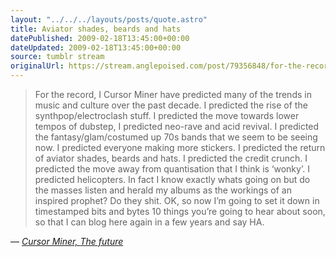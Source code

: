```yaml
---
layout: "../../../layouts/posts/quote.astro"
title: Aviator shades, beards and hats
datePublished: 2009-02-18T13:45:00+00:00
dateUpdated: 2009-02-18T13:45:00+00:00
source: tumblr stream
originalUrl: https://stream.anglepoised.com/post/79356848/for-the-record-i-cursor-miner-have-predicted-many
---
```


> For the record, I Cursor Miner have predicted many of the trends in music and culture over the past decade. I predicted the rise of the synthpop/electroclash stuff. I predicted the move towards lower tempos of dubstep, I predicted neo-rave and acid revival. I predicted the fantasy/glam/costumed up 70s bands that we seem to be seeing now. I predicted everyone making more stickers. I predicted the return of aviator shades, beards and hats. I predicted the credit crunch. I predicted the move away from quantisation that I think is &lsquo;wonky&rsquo;. I predicted helicopters. In fact I know exactly whats going on but do the masses listen and herald my albums as the workings of an inspired prophet? Do they shit. OK, so now I&rsquo;m going to set it down in timestamped bits and bytes 10 things you&rsquo;re going to hear about soon, so that I can blog here again in a few years and say HA.

— <cite>[Cursor Miner, _The future_](http://blogs.myspace.com/index.cfm?fuseaction=blog.view&friendID=57570494&blogID=471509926)</cite>
